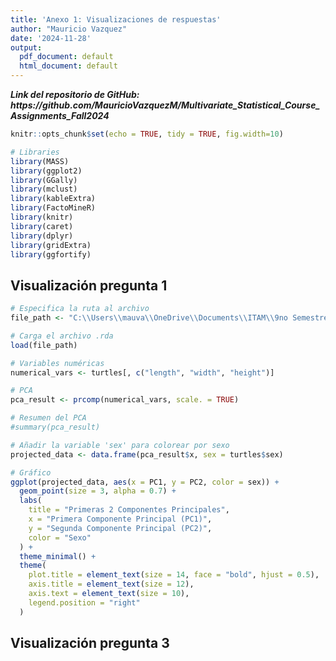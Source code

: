 ```yaml
---
title: 'Anexo 1: Visualizaciones de respuestas'
author: "Mauricio Vazquez"
date: '2024-11-28'
output:
  pdf_document: default
  html_document: default
---
```


***Link del repositorio de GitHub: https://github.com/MauricioVazquezM/Multivariate_Statistical_Course_Assignments_Fall2024***

```r
knitr::opts_chunk$set(echo = TRUE, tidy = TRUE, fig.width=10)

# Libraries
library(MASS)  
library(ggplot2)
library(GGally)
library(mclust)
library(kableExtra)
library(FactoMineR)
library(knitr)
library(caret)
library(dplyr)
library(gridExtra)
library(ggfortify)
```

## Visualización pregunta 1

```r
# Especifica la ruta al archivo
file_path <- "C:\\Users\\mauva\\OneDrive\\Documents\\ITAM\\9no Semestre\\METODOS MULTIVARIADOS\\REPOSITORIO\\Multivariate_Statistical_Course_Assignments_Fall2024\\EXAM 02\\turtles.rda"

# Carga el archivo .rda
load(file_path)

# Variables numéricas
numerical_vars <- turtles[, c("length", "width", "height")]

# PCA
pca_result <- prcomp(numerical_vars, scale. = TRUE)

# Resumen del PCA
#summary(pca_result)

# Añadir la variable 'sex' para colorear por sexo
projected_data <- data.frame(pca_result$x, sex = turtles$sex)

# Gráfico
ggplot(projected_data, aes(x = PC1, y = PC2, color = sex)) +
  geom_point(size = 3, alpha = 0.7) +
  labs(
    title = "Primeras 2 Componentes Principales",
    x = "Primera Componente Principal (PC1)",
    y = "Segunda Componente Principal (PC2)",
    color = "Sexo"
  ) +
  theme_minimal() +
  theme(
    plot.title = element_text(size = 14, face = "bold", hjust = 0.5),
    axis.title = element_text(size = 12),
    axis.text = element_text(size = 10),
    legend.position = "right"
  )
```


## Visualización pregunta 3
